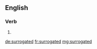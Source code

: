 ==English==

===Verb===
{{head|en|verb form}}

# {{en-past of|surrogate}}

[[de:surrogated]]
[[fr:surrogated]]
[[mg:surrogated]]